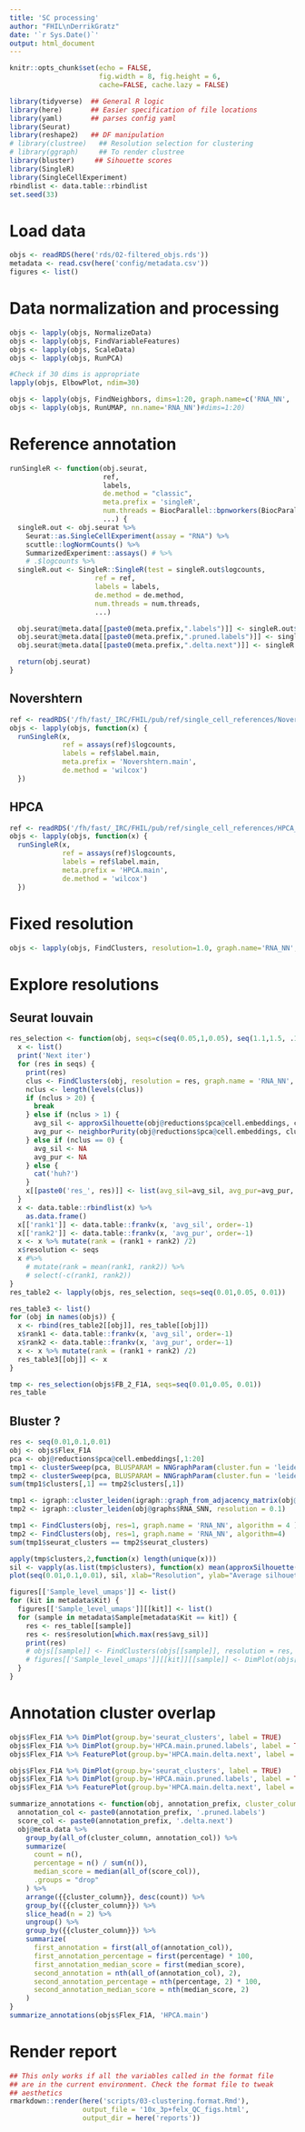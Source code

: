 ```yaml
---
title: 'SC processing'
author: "FHIL\nDerrikGratz"
date: '`r Sys.Date()`'
output: html_document
---
```


```r
knitr::opts_chunk$set(echo = FALSE,
                      fig.width = 8, fig.height = 6,
                      cache=FALSE, cache.lazy = FALSE) 

library(tidyverse)  ## General R logic
library(here)       ## Easier specification of file locations
library(yaml)       ## parses config yaml
library(Seurat)
library(reshape2)   ## DF manipulation
# library(clustree)   ## Resolution selection for clustering
# library(ggraph)     ## To render clustree
library(bluster)     ## Sihouette scores
library(SingleR)
library(SingleCellExperiment)
rbindlist <- data.table::rbindlist
set.seed(33)
```

# Load data

```r
objs <- readRDS(here('rds/02-filtered_objs.rds'))
metadata <- read.csv(here('config/metadata.csv'))
figures <- list()
```

# Data normalization and processing

```r
objs <- lapply(objs, NormalizeData)
objs <- lapply(objs, FindVariableFeatures)
objs <- lapply(objs, ScaleData)
objs <- lapply(objs, RunPCA)
```

```r
#Check if 30 dims is appropriate
lapply(objs, ElbowPlot, ndim=30)
```

```r
objs <- lapply(objs, FindNeighbors, dims=1:20, graph.name=c('RNA_NN', 'RNA_SNN'))
objs <- lapply(objs, RunUMAP, nn.name='RNA_NN')#dims=1:20)
```

# Reference annotation

```r
runSingleR <- function(obj.seurat,
                       ref,
                       labels,
                       de.method = "classic",
                       meta.prefix = 'singleR',
                       num.threads = BiocParallel::bpnworkers(BiocParallel::MulticoreParam()),
                       ...) {
  singleR.out <- obj.seurat %>%
    Seurat::as.SingleCellExperiment(assay = "RNA") %>%
    scuttle::logNormCounts() %>%
    SummarizedExperiment::assays() # %>%
    # .$logcounts %>%
  singleR.out <- SingleR::SingleR(test = singleR.out$logcounts,
                     ref = ref,
                     labels = labels,
                     de.method = de.method,
                     num.threads = num.threads,
                     ...)

  obj.seurat@meta.data[[paste0(meta.prefix,".labels")]] <- singleR.out$labels
  obj.seurat@meta.data[[paste0(meta.prefix,".pruned.labels")]] <- singleR.out$pruned.labels
  obj.seurat@meta.data[[paste0(meta.prefix,".delta.next")]] <- singleR.out$delta.next

  return(obj.seurat)
}
```

## Novershtern

```r
ref <- readRDS('/fh/fast/_IRC/FHIL/pub/ref/single_cell_references/Novershtern_celldex.rds')
objs <- lapply(objs, function(x) {
  runSingleR(x, 
             ref = assays(ref)$logcounts,
             labels = ref$label.main,
             meta.prefix = 'Novershtern.main',
             de.method = 'wilcox')
  })
```

## HPCA

```r
ref <- readRDS('/fh/fast/_IRC/FHIL/pub/ref/single_cell_references/HPCA_celldex.rds')
objs <- lapply(objs, function(x) {
  runSingleR(x, 
             ref = assays(ref)$logcounts,
             labels = ref$label.main,
             meta.prefix = 'HPCA.main',
             de.method = 'wilcox')
  })
```

# Fixed resolution

```r
objs <- lapply(objs, FindClusters, resolution=1.0, graph.name='RNA_NN', cluster.name='res_1.0_clusters') #, algorithm=4
```

# Explore resolutions

## Seurat louvain

```r
res_selection <- function(obj, seqs=c(seq(0.05,1,0.05), seq(1.1,1.5, .1), 1.75, 2)) {
  x <- list()
  print('Next iter')
  for (res in seqs) {
    print(res)
    clus <- FindClusters(obj, resolution = res, graph.name = 'RNA_NN', verbose = FALSE)$seurat_clusters
    nclus <- length(levels(clus))
    if (nclus > 20) {
      break
    } else if (nclus > 1) {
      avg_sil <- approxSilhouette(obj@reductions$pca@cell.embeddings, clus)$width %>% mean()
      avg_pur <- neighborPurity(obj@reductions$pca@cell.embeddings, clus)$purity %>% mean()
    } else if (nclus == 0) {
      avg_sil <- NA
      avg_pur <- NA
    } else {
      cat('huh?')
    }
    x[[paste0('res_', res)]] <- list(avg_sil=avg_sil, avg_pur=avg_pur, nclus=nclus, joint=avg_sil + avg_pur)
  }
  x <- data.table::rbindlist(x) %>%
    as.data.frame()
  x[['rank1']] <- data.table::frankv(x, 'avg_sil', order=-1)
  x[['rank2']] <- data.table::frankv(x, 'avg_pur', order=-1)
  x <- x %>% mutate(rank = (rank1 + rank2) /2)
  x$resolution <- seqs
  x #%>%
    # mutate(rank = mean(rank1, rank2)) %>%
    # select(-c(rank1, rank2))
}
res_table2 <- lapply(objs, res_selection, seqs=seq(0.01,0.05, 0.01))

res_table3 <- list()
for (obj in names(objs)) {
  x <- rbind(res_table2[[obj]], res_table[[obj]])
  x$rank1 <- data.table::frankv(x, 'avg_sil', order=-1)
  x$rank2 <- data.table::frankv(x, 'avg_pur', order=-1)
  x <- x %>% mutate(rank = (rank1 + rank2) /2)
  res_table3[[obj]] <- x
}

tmp <- res_selection(objs$FB_2_F1A, seqs=seq(0.01,0.05, 0.01))
res_table
```

## Bluster ?

```r
res <- seq(0.01,0.1,0.01)
obj <- objs$Flex_F1A
pca <- obj@reductions$pca@cell.embeddings[,1:20]
tmp1 <- clusterSweep(pca, BLUSPARAM = NNGraphParam(cluster.fun = 'leiden'), cluster.args=list(resolution_parameter=res))
tmp2 <- clusterSweep(pca, BLUSPARAM = NNGraphParam(cluster.fun = 'leiden'), cluster.args=list(resolution_parameter=res))
sum(tmp1$clusters[,1] == tmp2$clusters[,1])

tmp1 <- igraph::cluster_leiden(igraph::graph_from_adjacency_matrix(obj@graphs$RNA_NN), resolution = 0.1)
tmp2 <- igraph::cluster_leiden(obj@graphs$RNA_SNN, resolution = 0.1)

tmp1 <- FindClusters(obj, res=1, graph.name = 'RNA_NN', algorithm = 4 )
tmp2 <- FindClusters(obj, res=1, graph.name = 'RNA_NN', algorithm=4)
sum(tmp1$seurat_clusters == tmp2$seurat_clusters)

apply(tmp$clusters,2,function(x) length(unique(x)))
sil <- vapply(as.list(tmp$clusters), function(x) mean(approxSilhouette(objs$Flex_F1A@reductions$pca@cell.embeddings[,1:20], x)$width), 0)
plot(seq(0.01,0.1,0.01), sil, xlab="Resolution", ylab="Average silhouette width")
```


```r
figures[['Sample_level_umaps']] <- list()
for (kit in metadata$Kit) {
  figures[['Sample_level_umaps']][[kit]] <- list()
  for (sample in metadata$Sample[metadata$Kit == kit]) {
    res <- res_table[[sample]]
    res <- res$resolution[which.max(res$avg_sil)]
    print(res)
    # objs[[sample]] <- FindClusters(objs[[sample]], resolution = res, graph.name = 'RNA_NN', verbose = FALSE)
    # figures[['Sample_level_umaps']][[kit]][[sample]] <- DimPlot(objs[[sample]], group.by='seurat_clusters', label=TRUE)
  }
}
```

# Annotation cluster overlap

```r
objs$Flex_F1A %>% DimPlot(group.by='seurat_clusters', label = TRUE)
objs$Flex_F1A %>% DimPlot(group.by='HPCA.main.pruned.labels', label = TRUE)
objs$Flex_F1A %>% FeaturePlot(group.by='HPCA.main.delta.next', label = TRUE)

objs$Flex_F1A %>% DimPlot(group.by='seurat_clusters', label = TRUE)
objs$Flex_F1A %>% DimPlot(group.by='HPCA.main.pruned.labels', label = TRUE)
objs$Flex_F1A %>% FeaturePlot(group.by='HPCA.main.delta.next', label = TRUE)
```

```r
summarize_annotations <- function(obj, annotation_prefix, cluster_column='seurat_clusters') {
  annotation_col <- paste0(annotation_prefix, '.pruned.labels')
  score_col <- paste0(annotation_prefix, '.delta.next')
  obj@meta.data %>%
    group_by(all_of(cluster_column, annotation_col)) %>%
    summarize(
      count = n(),
      percentage = n() / sum(n()),
      median_score = median(all_of(score_col)),
      .groups = "drop"
    ) %>%
    arrange({{cluster_column}}, desc(count)) %>%
    group_by({{cluster_column}}) %>%
    slice_head(n = 2) %>%          
    ungroup() %>%
    group_by({{cluster_column}}) %>%
    summarize(
      first_annotation = first(all_of(annotation_col)),
      first_annotation_percentage = first(percentage) * 100,
      first_annotation_median_score = first(median_score),
      second_annotation = nth(all_of(annotation_col), 2),
      second_annotation_percentage = nth(percentage, 2) * 100,
      second_annotation_median_score = nth(median_score, 2)
    )
}
summarize_annotations(objs$Flex_F1A, 'HPCA.main')
```



# Render report

```r
## This only works if all the variables called in the format file 
## are in the current environment. Check the format file to tweak
## aesthetics 
rmarkdown::render(here('scripts/03-clustering.format.Rmd'),
                  output_file = '10x_3p+felx_QC_figs.html',
                  output_dir = here('reports'))
```
